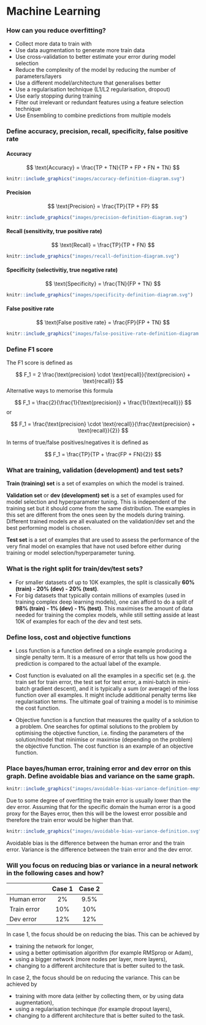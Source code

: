 # Machine Learning

### How can you reduce overfitting? {-}

- Collect more data to train with
- Use data augmentation to generate more train data
- Use cross-validation to better estimate your error during model selection
- Reduce the complexity of the model by reducing the number of parameters/layers
- Use a different model/architecture that generalises better
- Use a regularisation technique (L1/L2 regularisation, dropout)
- Use early stopping during training
- Filter out irrelevant or redundant features using a feature selection technique
- Use Ensembling to combine predictions from multiple models

### Define accuracy, precision, recall, specificity, false positive rate {-}

#### Accuracy {-}

$$
  \text{Accuracy} = \frac{TP + TN}{TP + FP + FN + TN}
$$

```r
knitr::include_graphics("images/accuracy-definition-diagram.svg")
```

#### Precision {-}

$$
  \text{Precision} = \frac{TP}{TP + FP}
$$

```r
knitr::include_graphics("images/precision-definition-diagram.svg")
```

#### Recall (sensitivity, true positive rate) {-}

$$
  \text{Recall} = \frac{TP}{TP + FN}
$$

```r
knitr::include_graphics("images/recall-definition-diagram.svg")
```

#### Specificity (selectivitiy, true negative rate) {-}

$$
  \text{Specificity} = \frac{TN}{FP + TN}
$$

```r
knitr::include_graphics("images/specificity-definition-diagram.svg")
```

#### False positive rate {-}

$$
  \text{False positive rate} = \frac{FP}{FP + TN}
$$

```r
knitr::include_graphics("images/false-positive-rate-definition-diagram.svg")
```

### Define F1 score {-}

The F1 score is defined as

$$
  F_1 = 2 \frac{\text{precision} \cdot \text{recall}}{\text{precision} + \text{recall}}
$$
Alternative ways to memorise this formula

$$
  F_1 = \frac{2}{\frac{1}{\text{precision}} + \frac{1}{\text{recall}}}
$$
or

$$
  F_1 =  \frac{\text{precision} \cdot \text{recall}}{\frac{\text{precision} + \text{recall}}{2}}
$$

In terms of true/false positives/negatives it is defined as

$$
  F_1 =  \frac{TP}{TP + \frac{FP + FN}{2}}
$$

### What are training, validation (development) and test sets? {-}

**Train (training) set** is a set of examples on which the model is trained.

**Validation set** or **dev (development) set** is a set of examples used for model selection and hyperparameter tuning. This is independent of the training set but it should come from the same distribution. The examples in this set are different from the ones seen by the models during training. Different trained models are all evaluated on the validation/dev set and the best performing model is chosen.

**Test set** is a set of examples that are used to assess the performance of the very final model on examples that have not used before either during training or model selection/hyperparameter tuning.

### What is the right split for train/dev/test sets? {-}

- For smaller datasets of up to 10K examples, the split is classically **60% (train) - 20% (dev) - 20% (test)**.
- For big datasets that typically contain millions of examples (used in training complex deep learning models), one can afford to do a split of **98% (train) - 1% (dev) - 1% (test)**. This maximises the amount of data needed for training the complex models, while still setting asside at least 10K of examples for each of the dev and test sets. 

### Define loss, cost and objective functions {-}

- Loss function is a function defined on a single example producing a single penalty term. It is a measure of error that tells us how good the prediction is compared to the actual label of the example.

- Cost function is evaluated on all the examples in a specific set (e.g. the train set for train error, the test set for test error, a mini-batch in mini-batch gradient descent), and it is typically a sum (or average) of the loss function over all examples. It might include additional penalty terms like regularisation terms. The ultimate goal of training a model is to minimise the cost function.

- Objective function is a function that measures the quality of a solution to a problem. One searches for optimal solutions to the problem by optimising the objective function, i.e. finding the parameters of the solution/model that minimise or maximise (depending on the problem) the objective function. The cost function is an example of an objective function.

### Place bayes/human error, training error and dev error on this graph. Define avoidable bias and variance on the same graph. {-}

```r
knitr::include_graphics("images/avoidable-bias-variance-definition-empty-graph.svg")
```

Due to some degree of overfitting the train error is usually lower than the dev error. Assuming that for the specific domain the human error is a good proxy for the Bayes error, then this will be the lowest error possible and therefore the train error would be higher than that.


```r
knitr::include_graphics("images/avoidable-bias-variance-definition.svg")
```

Avoidable bias is the difference between the human error and the train error. Variance is the difference between the train error and the dev error.

### Will you focus on reducing bias or variance in a neural network in the following cases and how?  {-}

|               |   Case 1   |  Case 2 |
| ------------- |:----------:|:-------:|
| Human error   |     2%     |   9.5%  |
| Train error   |    10%     |    10%  |
| Dev error     |    12%     |    12%  |

In case 1, the focus should be on reducing the bias. This can be achieved by

- training the network for longer,
- using a better optimisation algorithm (for example RMSprop or Adam),
- using a bigger network (more nodes per layer, more layers),
- changing to a different architecture that is better suited to the task.

In case 2, the focus should be on reducing the variance. This can be achieved by

- training with more data (either by collecting them, or by using data augmentation),
- using a regularisation techinque (for example dropout layers),
- changing to a different architecture that is better suited to the task.


